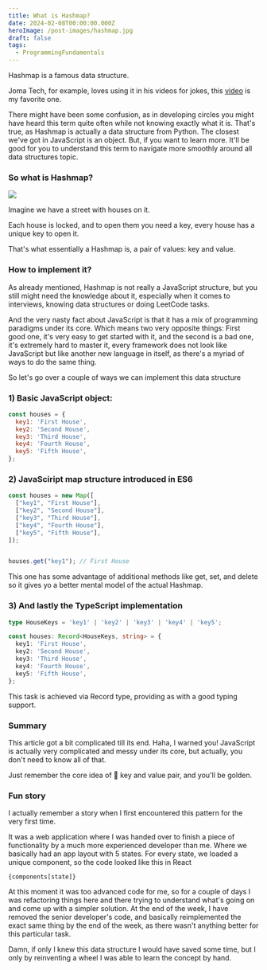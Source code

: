 ```yaml
---
title: What is Hashmap?
date: 2024-02-08T00:00:00.000Z
heroImage: /post-images/hashmap.jpg
draft: false
tags:
  - ProgrammingFundamentals
---
```


Hashmap is a famous data structure.

Joma Tech, for example, loves using it in his videos for jokes, this [video](https://www.youtube.com/watch?v=5bId3N7QZec) is my favorite one.

There might have been some confusion, as in developing circles you might have heard this term quite often while not knowing exactly what it is. That's true, as Hashmap is actually a data structure from Python. The closest we've got in JavaScript is an object. But, if you want to learn more. It'll be good for you to understand this term to navigate more smoothly around all data structures topic.

### So what is Hashmap?

![](/post-images/hashmap-illustration.png)

Imagine we have a street with houses on it.

Each house is locked, and to open them you need a key, every house has a unique key to open it.

That's what essentially a Hashmap is, a pair of values: key and value.

### How to implement it?

As already mentioned, Hashmap is not really a JavaScript structure, but you still might need the knowledge about it, especially when it comes to interviews, knowing data structures or doing LeetCode tasks.

And the very nasty fact about JavaScript is that it has a mix of programming paradigms under its core. Which means two very opposite things: First good one, it's very easy to get started with it, and the second is a bad one, it's extremely hard to master it, every framework does not look like JavaScript but like another new language in itself, as there's a myriad of ways to do the same thing.

So let's go over a couple of ways we can implement this data structure

### 1) Basic JavaScript object:

```javascript
const houses = {
  key1: 'First House',
  key2: 'Second House',
  key3: 'Third House',
  key4: 'Fourth House',
  key5: 'Fifth House',
};
```

### 2) JavaSciript map structure introduced in ES6

```javascript
const houses = new Map([
  ["key1", "First House"],
  ["key2", "Second House"],
  ["key3", "Third House"],
  ["key4", "Fourth House"],
  ["key5", "Fifth House"],
]);


houses.get("key1"); // First House
```

This one has some advantage of additional methods like get, set, and delete so it gives yo a better mental model of the actual Hashmap.

### 3) And lastly the TypeScript implementation

```typescript
type HouseKeys = 'key1' | 'key2' | 'key3' | 'key4' | 'key5';

const houses: Record<HouseKeys, string> = {
  key1: 'First House',
  key2: 'Second House',
  key3: 'Third House',
  key4: 'Fourth House',
  key5: 'Fifth House',
};
```

This task is achieved via Record type, providing as with a good typing support.

### Summary

This article got a bit complicated till its end. Haha, I warned you! JavaScript is actually very complicated and messy under its core, but actually, you don't need to know all of that.

Just remember the core idea of 🔑 key and value pair, and you'll be golden.

### Fun story

I actually remember a story when I first encountered this pattern for the very first time.

It was a web application where I was handed over to finish a piece of functionality by a much more experienced developer than me. Where we basically had an app layout with 5 states. For every state, we loaded a unique component, so the code looked like this in React

`{components[state]}`

At this moment it was too advanced code for me, so for a couple of days I was refactoring things here and there trying to understand what's going on and come up with a simpler solution. At the end of the week, I have removed the senior developer's code, and basically reimplemented the exact same thing by the end of the week, as there wasn't anything better for this particular task.

Damn, if only I knew this data structure I would have saved some time, but I only by reinventing a wheel I was able to learn the concept by hand.
